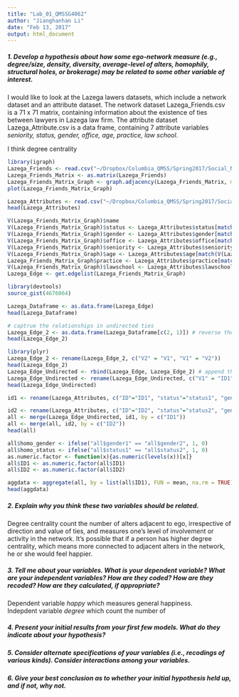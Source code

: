 ```yaml
---
title: "Lab_01_QMSSG4062"
author: "Jianghanhan Li"
date: "Feb 13, 2017"
output: html_document
---
```


##### 1. Develop a hypothesis about how some ego-network measure (e.g., degree/size, density, diversity, average-level of alters, homophily, structural holes, or brokerage) may be related to some other variable of interest. 

I would like to look at the Lazega lawers datasets, which include a network dataset and an attribute dataset. The network dataset Lazega_Friends.csv is a 71 x 71 matrix, containing information about the existence of ties between lawyers in Lazega law firm. The attribute dataset Lazega_Attribute.csv is a data frame, containing 7 attribute variables *seniority, status, gender, office, age, practice, law school*. 

I think degree centrality 
```r
library(igraph)
Lazega_Friends <- read.csv("~/Dropbox/Columbia_QMSS/Spring2017/Social_Network_Analysis/Data/Lazega_Friends.csv", header = TRUE, row.names = NULL, check.names = FALSE)
Lazega_Friends_Matrix <- as.matrix(Lazega_Friends)
Lazega_Friends_Matrix_Graph <- graph.adjacency(Lazega_Friends_Matrix, mode = "undirected", weighted = NULL)
plot(Lazega_Friends_Matrix_Graph)
```

```r
Lazega_Attributes <- read.csv("~/Dropbox/Columbia_QMSS/Spring2017/Social_Network_Analysis/Data/Lazega_Attributes.csv", header = TRUE)
head(Lazega_Attributes)
```
```r
V(Lazega_Friends_Matrix_Graph)$name
V(Lazega_Friends_Matrix_Graph)$status <- Lazega_Attributes$status[match(V(Lazega_Friends_Matrix_Graph)$name, Lazega_Attributes$ID)]
V(Lazega_Friends_Matrix_Graph)$gender <- Lazega_Attributes$gender[match(V(Lazega_Friends_Matrix_Graph)$name, Lazega_Attributes$ID)]
V(Lazega_Friends_Matrix_Graph)$office <- Lazega_Attributes$office[match(V(Lazega_Friends_Matrix_Graph)$name, Lazega_Attributes$ID)]
V(Lazega_Friends_Matrix_Graph)$seniority <- Lazega_Attributes$seniority[match(V(Lazega_Friends_Matrix_Graph)$name, Lazega_Attributes$ID)]
V(Lazega_Friends_Matrix_Graph)$age <- Lazega_Attributes$age[match(V(Lazega_Friends_Matrix_Graph)$name, Lazega_Attributes$ID)]
Lazega_Friends_Matrix_Graph$practice <- Lazega_Attributes$practice[match(V(Lazega_Friends_Matrix_Graph)$name, Lazega_Attributes$ID)]
V(Lazega_Friends_Matrix_Graph)$lawschool <- Lazega_Attributes$lawschool[match(V(Lazega_Friends_Matrix_Graph)$name, Lazega_Attributes$ID)]
Lazega_Edge <- get.edgelist(Lazega_Friends_Matrix_Graph)
```

```r
library(devtools)
source_gist(4676064)
```

```r
Lazega_Dataframe <- as.data.frame(Lazega_Edge)
head(Lazega_Dataframe)

# captrue the relationships in undirected ties
Lazega_Edge_2 <- as.data.frame(Lazega_Dataframe[c(2, 1)]) # reverse the order of the pairs
head(Lazega_Edge_2)

library(plyr)
Lazega_Edge_2 <- rename(Lazega_Edge_2, c("V2" = "V1", "V1" = "V2")) 
head(Lazega_Edge_2)
Lazega_Edge_Undirected <- rbind(Lazega_Edge, Lazega_Edge_2) # append the 2 edgelists together
Lazega_Edge_Undirected <- rename(Lazega_Edge_Undirected, c("V1" = "ID1", "V2" = "ID2"))
head(Lazega_Edge_Undirected)
```

```r
id1 <- rename(Lazega_Attributes, c("ID"="ID1", "status"="status1", "gender"="gender1", "office"="office1", "seniority"="seniority1", "age"="age1", "practice"="practice1", "lawschool"="lawschool1"))

id2 <- rename(Lazega_Attributes, c("ID"="ID2", "status"="status2", "gender"="gender2", "office"="office2", "seniority"="seniority2", "age"="age2", "practice"="practice2", "lawschool"="lawschool2"))
all <- merge(Lazega_Edge_Undirected, id1, by = c("ID1"))
all <- merge(all, id2, by = c("ID2"))
head(all)
```

```r
all$homo_gender <- ifelse("all$gender1" == "all$gender2", 1, 0)
all$homo_status <- ifelse("all$status1" == "all$status2", 1, 0)
as.numeric.factor <- function(x){as.numeric(levels(x))[x]}
all$ID1 <- as.numeric.factor(all$ID1)
all$ID2 <- as.numeric.factor(all$ID2)
```

```r
aggdata <- aggregate(all, by = list(all$ID1), FUN = mean, na.rm = TRUE)
head(aggdata)
```

##### 2. Explain why you think these two variables should be related. 

Degree centrality count the number of alters adjacent to ego, irrespective of direction and value of ties, and measures one's level of involvement or activity in the network. It's possible that if a person has higher degree centrality, which means  more connected to adjacent alters in the network, he or she would feel happier. 

##### 3. Tell me about your variables. What is your dependent variable? What are your independent variables? How are they coded? How are they recoded? How are they calculated, if appropriate? 

Dependent variable _happy_ which measures general happiness.  
Indepdent variable _degree_ which count the number of 

##### 4. Present your initial results from your first few models. What do they indicate about your hypothesis? 

##### 5. Consider alternate specifications of your variables (i.e., recodings of various kinds). Consider interactions among your variables. 

##### 6. Give your best conclusion as to whether your initial hypothesis held up, and if not, why not. 